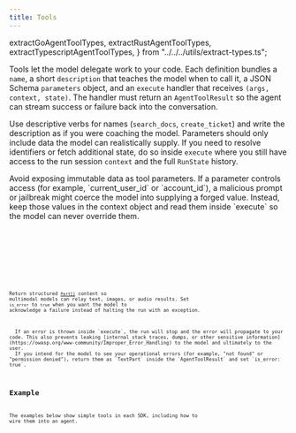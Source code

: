 ```yaml
---
title: Tools
---
```


  extractGoAgentToolTypes,
  extractRustAgentToolTypes,
  extractTypescriptAgentToolTypes,
} from "../../../utils/extract-types.ts";

Tools let the model delegate work to your code. Each definition bundles a `name`, a short `description` that teaches the model when to call it, a JSON Schema `parameters` object, and an `execute` handler that receives `(args, context, state)`. The handler must return an `AgentToolResult` so the agent can stream success or failure back into the conversation.

Use descriptive verbs for names (`search_docs`, `create_ticket`) and write the description as if you were coaching the model. Parameters should only include data the model can realistically supply. If you need to resolve identifiers or fetch additional state, do so inside `execute` where you still have access to the run session `context` and the full `RunState` history.

<Aside type="danger">
  Avoid exposing immutable data as tool parameters. If a parameter controls access (for example, `current_user_id` or `account_id`), a malicious prompt or jailbreak might coerce the model into supplying a forged value. Instead, keep those values in the context object and read them inside `execute` so the model can never override them.
</Aside>

<Tabs>
  <TabItem label="TypeScript">
    <Code
      code={extractTypescriptAgentToolTypes(["AgentTool", "AgentToolResult"])}
      lang="typescript"
      title="types.ts"
    />
  </TabItem>
  <TabItem label="Rust">
    <Code
      code={extractRustAgentToolTypes(["AgentTool", "AgentToolResult"])}
      lang="rust"
      title="types.rs"
    />
  </TabItem>
  <TabItem label="Go">
    <Code
      code={extractGoAgentToolTypes(["AgentTool", "AgentToolResult"])}
      lang="go"
      title="types.go"
    />
  </TabItem>
</Tabs>

Return structured [`Part[]`](../../sdk/language-model#part) content so multimodal models can relay text, images, or audio results. Set `is_error` to `true` when you want the model to acknowledge a failure instead of halting the run with an exception.

<Aside type="note">
  If an error is thrown inside `execute`, the run will stop and the error will propagate to your code. This also prevents leaking [internal stack traces, dumps, or other sensitive information](https://owasp.org/www-community/Improper_Error_Handling) to the model and ultimately to the user.
  If you intend for the model to see your operational errors (for example, "not found" or "permission denied"), return them as `TextPart` inside the `AgentToolResult` and set `is_error: true`.
</Aside>

## Example

The examples below show simple tools in each SDK, including how to wire them into an agent.

<Tabs>
  <TabItem label="TypeScript">
    <Code code={jsToolsExample} lang="typescript" title="tools.ts" />
  </TabItem>
  <TabItem label="Rust">
    <Code code={rustToolsExample} lang="rust" title="tools.rs" />
  </TabItem>
  <TabItem label="Go">
    <Code code={goToolsExample} lang="go" title="main.go" />
  </TabItem>
</Tabs>
